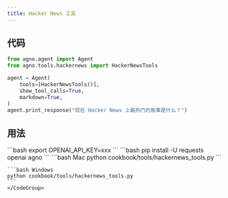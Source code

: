 ```yaml
---
title: Hacker News 工具
---
```


## 代码

```python cookbook/tools/hackernews_tools.py
from agno.agent import Agent
from agno.tools.hackernews import HackerNewsTools

agent = Agent(
    tools=[HackerNewsTools()],
    show_tool_calls=True,
    markdown=True,
)
agent.print_response("现在 Hacker News 上最热门的故事是什么？")
```

## 用法

<Steps>
  <Snippet file="create-venv-step.mdx" />
  <Step title="设置您的 API 密钥">
    ```bash
    export OPENAI_API_KEY=xxx
    ```
  </Step>

  <Step title="安装库">
    ```bash
    pip install -U requests openai agno
    ```
  </Step>

  <Step title="运行 Agent">
    <CodeGroup>
    ```bash Mac
    python cookbook/tools/hackernews_tools.py
    ```

    ```bash Windows
    python cookbook/tools/hackernews_tools.py
    ```
    </CodeGroup>
  </Step>
</Steps>